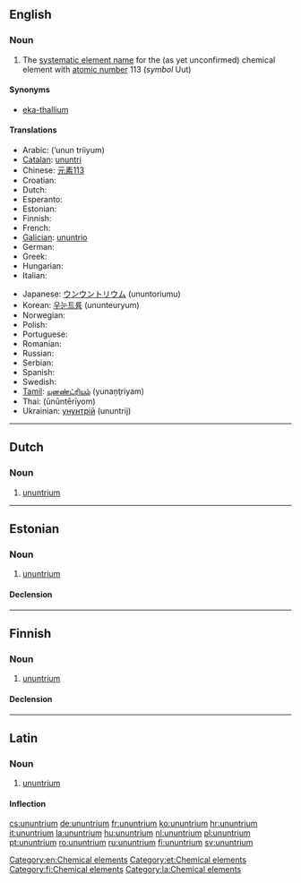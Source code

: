 ==English==
{{elements|Uut|copernicium|Cn|flerovium|Fl}}

===Noun===
{{en-noun|-}}
{{wikipedia}}

# The [[systematic element name]] for the (as yet unconfirmed) chemical element with [[atomic number]] 113 (''symbol'' Uut)

====Synonyms====
* [[eka-thallium]]

====Translations====
{{trans-top|chemical element}}
* Arabic: {{Arab|[[أنون تريوم]]}} (’unun tríiyum) {{m}}
* [[Catalan]]: [[ununtri]] {{m}}
* Chinese: [[元素113]] {{qualifier|unofficial}}
* Croatian: {{t+|hr|ununtrij|m}}
* Dutch: {{t+|nl|ununtrium|n}}
* Esperanto: {{t-|eo|ununtrio|xs=Esperanto}}
* Estonian: {{t-|et|ununtrium}}
* Finnish: {{t+|fi|ununtrium}}
* French: {{t+|fr|ununtrium|m}}
* [[Galician]]: [[ununtrio]] {{m}}
* German: {{t+|de|Ununtrium|n}}
* Greek: {{t|el|ουνουντριος|n|tr=ounountrios}}
* Hungarian: {{t+|hu|ununtrium}}
* Italian: {{t+|it|ununtrio|m}}
{{trans-mid}}
* Japanese: [[ウンウントリウム]] (ununtoriumu)
* Korean: [[우눈트륨]] (ununteuryum)
* Norwegian: {{t-|no|ununtrium}}
* Polish: {{t+|pl|ununtrium|m}}
* Portuguese: {{t+|pt|ununtrio|m}}
* Romanian: {{t+|ro|ununtriu|n}}
* Russian: {{t+|ru|унунтрий|m|tr=unúntrij}}
* Serbian: {{t-|sr|унунтријум|m|tr=[[ununtrijum]]|sc=Cyrl}}
* Spanish: {{t+|es|ununtrio|m}}
* Swedish: {{t+|sv|ununtrium}}
* [[Tamil]]: [[யுனண்ட்ரியம்]] (yunaņţriyam)
* Thai: {{Thai|[[อูนอูนเทรียม]]}} (ūnūntērīyom)
* Ukrainian: [[унунтрій]] (ununtrij) {{m}}
{{trans-bottom}}

[[Category:en:Chemical elements]]

----

==Dutch==
{{wikipedia|lang=nl}}
{{elements|Uut|copernicium|Cn|ununquadium|Uuq|lang=nl}}

===Noun===
{{nl-noun|n|-|-}}

# [[#English|ununtrium]]

----

==Estonian==

===Noun===
{{et-noun|ununtriumi|ununtriumi|par2=ununtriumit}}

# [[#English|ununtrium]]

====Declension====
{{et-decl-seminar|ununtrium}}
{{et-decl-redel|ununtrium}}

[[Category:et:Chemical elements]]

----

==Finnish==
{{wikipedia|lang=fi}}

===Noun===
{{fi-noun}}

# [[#English|ununtrium]]

====Declension====
{{fi-decl-tuoli|ununtrium|nopl=1}}

[[Category:fi:Chemical elements]]

----

==Latin==
{{wikipedia|lang=la}}

===Noun===
{{la-noun|ūnūntrium|ununtrii|ūnūntriī|n|second}}

# [[#English|ununtrium]]

====Inflection====
{{la-decl-2nd-N|ununtri|ūnūntri}}

[[Category:la:Chemical elements]]

[[cs:ununtrium]]
[[de:ununtrium]]
[[fr:ununtrium]]
[[ko:ununtrium]]
[[hr:ununtrium]]
[[it:ununtrium]]
[[la:ununtrium]]
[[hu:ununtrium]]
[[nl:ununtrium]]
[[pl:ununtrium]]
[[pt:ununtrium]]
[[ro:ununtrium]]
[[ru:ununtrium]]
[[fi:ununtrium]]
[[sv:ununtrium]]